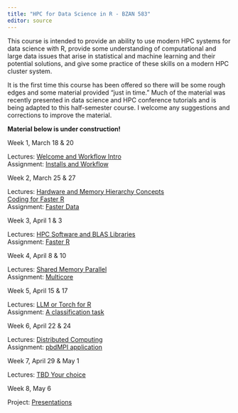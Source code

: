 ```yaml
---
title: "HPC for Data Science in R - BZAN 583"
editor: source
---
```


This course is intended to provide an ability to use modern HPC systems for data science with R, provide some understanding of computational and large data issues that arise in statistical and machine learning and their potential solutions, and give some practice of these skills on a modern HPC cluster system.

It is the first time this course has been offered so there will be some rough edges and some material provided "just in time." Much of the material was recently presented in data science and HPC conference tutorials and is being adapted to this half-semester course. I welcome any suggestions and corrections to improve the material. 

**Material below is under construction!**

::: {layout="[1,2]"}
Week 1, March 18 & 20

Lectures: [Welcome and Workflow Intro](materials/lectures/1-welcome_workflow)\
Assignment: [Installs and Workflow](materials/assignment/1-workflow) 
<!--
workflow practice starts with faster examples and timing.
e.g. compare lapply sum, coulumnSums(), and tidyverse sum of taxi data subset
downloading packages practice, git and GitHub setup
-->

Week 2, March 25 & 27

Lectures: [Hardware and Memory Hierarchy Concepts](materials/lectures/2-hardware)\
[Coding for Faster R](materials/lectures/2b-faster)\
Assignment: [Faster Data](materials/assignment/2-faster) 
<!-- double down on faster with memory hierarchy examples -->

Week 3, April 1 & 3

Lectures: [HPC Software and BLAS Libraries](materials/lectures/3-software)\
Assignment: [Faster R](materials/assignment/3-library) 
<!-- start library parallel FlexiBLAS & OpenBLAS -->

Week 4, April 8 & 10

Lectures: [Shared Memory Parallel](materials/lectures/4-shared_mem)\
Assignment: [Multicore](materials/assignment/4-mclapply) 
<!-- mclapply examples -->

Week 5, April 15 & 17

Lectures: [LLM or Torch for R](materials/lectures/5-nn)\
Assignment: [A classification task](materials/assignment/5-nn) 
<!-- LLM coding or torch week? -->

Week 6, April 22 & 24

Lectures: [Distributed Computing](materials/lectures/6-distributed)\
Assignment: [pbdMPI application](materials/assignment/6-mpi) 
<!-- simple distributed (mapreduce & spmd MPI) and projects -->

Week 7, April 29 & May 1

Lectures: [TBD Your choice](materials/lectures/7-projects)\
<!-- concentrate on troubleshooting projects -->

Week 8, May 6

Project: [Presentations](materials/lectures/8-presentations)
:::


